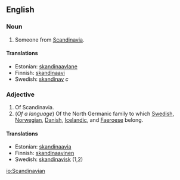 ==English==
===Noun===

#Someone from [[Scandinavia]].

====Translations====
*Estonian: [[skandinaavlane]]
*Finnish: [[skandinaavi]]
*Swedish: [[skandinav]] ''c''

===Adjective===

#Of Scandinavia.
#(''Of a language'') Of the North Germanic family to which [[Swedish]], [[Norwegian]], [[Danish]], [[Icelandic]], and [[Faeroese]] belong.

====Translations====
*Estonian: [[skandinaavia]]
*Finnish: [[skandinaavinen]]
*Swedish: [[skandinavisk]] (1,2)

[[io:Scandinavian]]